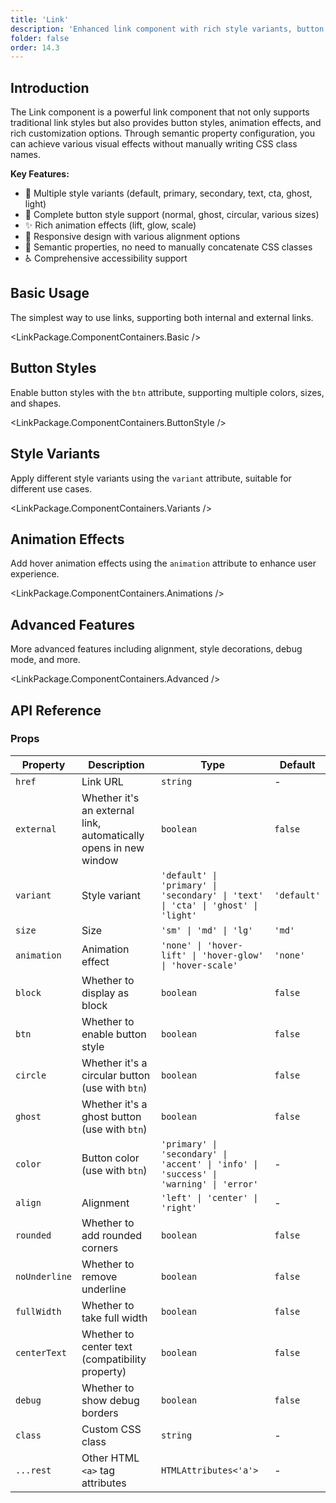 ```yaml
---
title: 'Link'
description: 'Enhanced link component with rich style variants, button styles, and animation effects, suitable for navigation, buttons, calls-to-action, and various other scenarios'
folder: false
order: 14.3
---
```



## Introduction

The Link component is a powerful link component that not only supports traditional link styles but also provides button styles, animation effects, and rich customization options. Through semantic property configuration, you can achieve various visual effects without manually writing CSS class names.

**Key Features:**
- 🎨 Multiple style variants (default, primary, secondary, text, cta, ghost, light)
- 🔘 Complete button style support (normal, ghost, circular, various sizes)
- ✨ Rich animation effects (lift, glow, scale)
- 📱 Responsive design with various alignment options
- 🎯 Semantic properties, no need to manually concatenate CSS classes
- ♿ Comprehensive accessibility support

## Basic Usage

The simplest way to use links, supporting both internal and external links.

<LinkPackage.ComponentContainers.Basic />

## Button Styles

Enable button styles with the `btn` attribute, supporting multiple colors, sizes, and shapes.

<LinkPackage.ComponentContainers.ButtonStyle />

## Style Variants

Apply different style variants using the `variant` attribute, suitable for different use cases.

<LinkPackage.ComponentContainers.Variants />

## Animation Effects

Add hover animation effects using the `animation` attribute to enhance user experience.

<LinkPackage.ComponentContainers.Animations />

## Advanced Features

More advanced features including alignment, style decorations, debug mode, and more.

<LinkPackage.ComponentContainers.Advanced />

## API Reference

### Props

| Property | Description | Type | Default |
|----------|-------------|------|---------|
| `href` | Link URL | `string` | - |
| `external` | Whether it's an external link, automatically opens in new window | `boolean` | `false` |
| `variant` | Style variant | `'default' \| 'primary' \| 'secondary' \| 'text' \| 'cta' \| 'ghost' \| 'light'` | `'default'` |
| `size` | Size | `'sm' \| 'md' \| 'lg'` | `'md'` |
| `animation` | Animation effect | `'none' \| 'hover-lift' \| 'hover-glow' \| 'hover-scale'` | `'none'` |
| `block` | Whether to display as block | `boolean` | `false` |
| `btn` | Whether to enable button style | `boolean` | `false` |
| `circle` | Whether it's a circular button (use with `btn`) | `boolean` | `false` |
| `ghost` | Whether it's a ghost button (use with `btn`) | `boolean` | `false` |
| `color` | Button color (use with `btn`) | `'primary' \| 'secondary' \| 'accent' \| 'info' \| 'success' \| 'warning' \| 'error'` | - |
| `align` | Alignment | `'left' \| 'center' \| 'right'` | - |
| `rounded` | Whether to add rounded corners | `boolean` | `false` |
| `noUnderline` | Whether to remove underline | `boolean` | `false` |
| `fullWidth` | Whether to take full width | `boolean` | `false` |
| `centerText` | Whether to center text (compatibility property) | `boolean` | `false` |
| `debug` | Whether to show debug borders | `boolean` | `false` |
| `class` | Custom CSS class | `string` | - |
| `...rest` | Other HTML `<a>` tag attributes | `HTMLAttributes<'a'>` | - |
